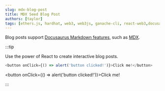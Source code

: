 ```yaml
---
slug: mdx-blog-post
title: MDX Seed Blog Post
authors: [taylor]
tags: [ethers.js, hardhat, web3, web3js, ganache-cli, react-web3,docusaurus]
---
```


Blog posts support [Docusaurus Markdown features](https://docusaurus.io/docs/markdown-features), such as [MDX](https://mdxjs.com/).

:::tip

Use the power of React to create interactive blog posts.

```js
<button onClick={() => alert('button clicked!')}>Click me!</button>
```

<button onClick={() => alert('button clicked!')}>Click me!</button>

:::
